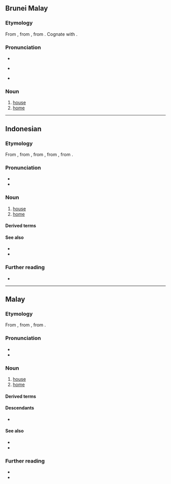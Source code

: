 ==Brunei Malay==

===Etymology===
From {{inh|ms|poz-mly-pro|*rumah}}, from {{inh|ms|poz-pro|*ʀumaq}}, from {{inh|ms|map-pro|*ʀumaq}}. Cognate with {{cog|ms|rumah}}.

===Pronunciation===
* {{IPA|kxd|/ru.mah/}}
* {{a|Kedayan}} {{IPA|kxd|/umah/}}
* {{hyph|kxd|ru|mah}}

===Noun===
{{head|kxd|noun}}

# [[house]] {{gloss|[[abode]]}}
# [[home]] {{gloss|[[house]] or [[structure]] in which [[someone]] [[live]]s}}

----

==Indonesian==
{{wikipedia|lang=id}}

===Etymology===
From {{inh|id|ms|rumah}}, from {{inh|id|ms-cla|rumah|t=house}}, from {{inh|id|poz-mly-pro|*rumah}}, from {{inh|id|poz-pro|*ʀumaq}}, from {{inh|id|map-pro|*ʀumaq}}.

===Pronunciation===
* {{IPA|id|[ˈrumah]}}
* {{hyphenation|id|ru|mah}}

===Noun===
{{id-noun}}

# [[house]] {{gloss|[[abode]]}}
# [[home]] {{gloss|[[house]] or [[structure]] in which [[someone]] [[live]]s}}
#: {{ux|id|[[kemarin|Kemarin]] [[aku]] [[pergi]] [[ke]] '''rumah''' [[teman]].|I went to a friend’s '''home''' yesterday.}}

====Derived terms====
{{id-der|lang=id|340|340+221|310+221|121+31|21+31|350+221|430|131+310+221}}
{{col4|id|title=compound words
| rumah adat
| rumah api
| rumah asap
| rumah baca
| rumah badal
| rumah banjar
| rumah batang
| rumah batu
| rumah berhala
| rumah besar
| rumah betang
| rumah bicara
| rumah biliar
| rumah bola
| rumah bordil
| rumah bubungan lima
| rumah busana
| rumah contoh
| rumah dansa
| rumah dinas
| rumah duka
| rumah gadai
| rumah gadang
| rumah gedang
| rumah geretan
| rumah gila
| rumah ibadat
| rumah ikan
| rumah induk
| rumah instansi
| rumah inti
| rumah jaga
| rumah jamur
| rumah joglo
| rumah jompo
| rumah judi
| rumah kaca
| rumah kancing
| rumah kantor
| rumah kemanakan
| rumah keong
| rumah kolong
| rumah komidi
| rumah kontrakan
| rumah kopel
| rumah kuning
| rumah lampu
| rumah lanting
| rumah lelang
| rumah liar
| rumah makan
| rumah minum
| rumah miskin
| rumah mode
| rumah monyet
| rumah murah
| rumah obat
| rumah panas
| rumah panggung
| rumah pangsa
| rumah panjang
| rumah pantai
| rumah papak
| rumah pasung
| rumah pelacuran
| rumah pelesiran
| rumah pemalaman
| rumah pemondokan
| rumah pemotongan hewan
| rumah penginapan
| rumah perai
| rumah peranginan
| rumah perbendaharaan
| rumah petak
| rumah piatu
| rumah pintar
| rumah pohon
| rumah potong
| rumah potong ternak
| rumah prodeo
| rumah produksi
| rumah rakit
| rumah rakyat
| rumah sakit
| rumah sangat sederhana
| rumah sekolah
| rumah semut
| rumah serambi
| rumah sesat
| rumah setan
| rumah sewa
| rumah singgah
| rumah siput
| rumah suci
| rumah susun
| rumah tahanan
| rumah tanam
| rumah tangga
| rumah tapak
| rumah tidak berdapur
| rumah tinggal
| rumah toko
| rumah tradisional
| rumah tropis
| rumah tumbuh
| rumah tumpangan
| rumah tunggal
| rumah tutupan
| rumah vertikal
| rumah yatim piatu
| rumah zakat
|}}

====See also====
* {{l|id|kediaman||residence}}
* {{l|id|tempat tinggal||residence}}

===Further reading===
* {{R:KBBI Daring}}

----

==Malay==
{{wikipedia|lang=ms}}

===Etymology===
From {{inh|ms|poz-mly-pro|*rumah}}, from {{inh|ms|poz-pro|*ʀumaq}}, from {{inh|ms|map-pro|*ʀumaq}}.

===Pronunciation===
* {{IPA|ms|/ru.mah/}}
* {{rhymes|ms|umah|mah|ah}}

===Noun===
{{ms-noun|j=رومه}}

# [[house]] {{gloss|[[abode]]}}
# [[home]] {{gloss|[[house]] or [[structure]] in which [[someone]] [[live]]s}}
#: {{ux|ms|[[semalam|Semalam]] [[aku]] [[pergi]] [[ke]] '''rumah''' [[kawan]].|I went to a friend’s '''home''' yesterday.}}
#: {{syn|ms|[[bait]] / [[بيت]]|q=archaic}}

====Derived terms====
{{ms-der|430|131+310+221|121+31|340|340+221|350+221|210+140|22}}
{{col3|ms|title=compound words
|{{l|ms|rumah agam||mansion}}
|{{l|ms|[[rumah makan]] / [[رومه ماکن]]||eatery}}
|{{l|ms|[[rumah panjang]] / [[رومه ڤنجڠ]]||longhouse}}
|{{l|ms|rumah pelacuran||brothel}}
|{{l|ms|[[rumah sakit]] / [[رومه ساکيت]]||infirmary; hospital}}
|{{l|ms|rumah tangga||household}}
|{{l|ms|tuai rumah||leader of a longhouse}}
}}

====Descendants====
* {{desc|id|rumah}}

====See also====
* {{l|ms|kediaman||residence}}
* {{l|ms|tempat tinggal||residence}}

===Further reading===
* {{R:PRPM}}
* {{R:KD4}}
